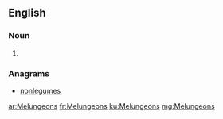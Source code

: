 ==English==

===Noun===
{{head|en|noun plural form}}

# {{plural of|Melungeon|lang=en}}

===Anagrams===
* [[nonlegumes#English|nonlegumes]]

[[ar:Melungeons]]
[[fr:Melungeons]]
[[ku:Melungeons]]
[[mg:Melungeons]]
